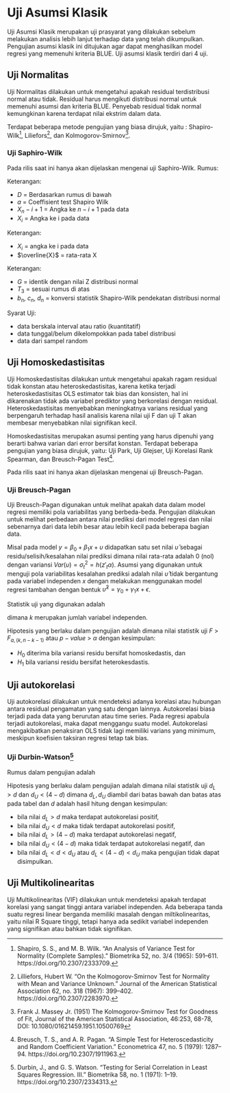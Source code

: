 # Uji Asumsi Klasik

Uji Asumsi Klasik merupakan uji prasyarat yang dilakukan sebelum melakukan analisis lebih lanjut terhadap data yang telah dikumpulkan. Pengujian asumsi klasik ini ditujukan agar dapat menghasilkan model regresi yang memenuhi kriteria BLUE. Uji asumsi klasik terdiri dari 4 uji.

## Uji Normalitas

Uji Normalitas dilakukan untuk mengetahui apakah residual terdistribusi normal atau tidak. Residual harus mengikuti distribusi normal untuk memenuhi asumsi dan kriteria BLUE. Penyebab residual tidak normal kemungkinan karena terdapat nilai ekstrim dalam data.

Terdapat beberapa metode pengujian yang biasa dirujuk, yaitu : Shapiro-Wilk[^shapiro1965], Liliefors[^lilliefors1967], dan Kolmogorov-Smirnov[^kolmogoroff1941].

### Uji Saphiro-Wilk {#ShapiroWilk}

Pada rilis saat ini hanya akan dijelaskan mengenai uji Saphiro-Wilk. Rumus:  

\begin{equation}\label{shapirowilk}
T_3 = \frac{1}{D} [ \sum_{i=1}^k a_i (X_n+i+1 - X_i) ]^2
\end{equation}

Keterangan:

- $D$ = Berdasarkan rumus di bawah
- $a$ = Coeffisient test Shapiro Wilk
- $X_n-i+1$ = Angka ke $n-i+1$ pada data
- $X_i$ = Angka ke i pada data

\begin{equation}\label{shapirowilk_d}
D=\sum_{i=1}^n{(X_i-\overline{X})^2}
\end{equation}

Keterangan:

- $X_i$ = angka ke i pada data
- $\overline{X}$ = rata-rata X

\begin{equation}\label{shapirowilk_d}
G=b_n+c_n+ln({T_3-d_n}/{1-T_3})
\end{equation}

Keterangan:

- $G$ = identik dengan nilai Z distribusi normal
- $T_3$ = sesuai rumus di atas
- $b_n$, $c_n$, $d_n$ = konversi statistik Shapiro-Wilk pendekatan distribusi normal

Syarat Uji:

- data berskala interval atau ratio (kuantitatif)
- data tunggal/belum dikelompokkan pada tabel distribusi
- data dari sampel random

## Uji Homoskedastisitas

Uji Homoskedastisitas dilakukan untuk mengetahui apakah ragam residual tidak konstan atau heteroskedastisitas, karena ketika terjadi heteroskedastisitas OLS estimator tak bias dan konsisten, hal ini dikarenakan tidak ada variabel prediktor yang berkorelasi dengan residual. Heteroskedastisitas menyebabkan meningkatnya varians residual yang berpengaruh terhadap hasil analisis karena nilai uji F dan uji T akan membesar menyebabkan nilai signifikan kecil.

Homoskedastisitas merupakan asumsi penting yang harus dipenuhi yang berarti bahwa varian dari error bersifat konstan. Terdapat beberapa pengujian yang biasa dirujuk, yaitu: Uji Park, Uji Glejser, Uji Korelasi Rank Spearman, dan Breusch-Pagan Test[^breusch1979].

Pada rilis saat ini hanya akan dijelaskan mengenai uji Breusch-Pagan.

### Uji Breusch-Pagan {#BreuschPagan}

Uji Breusch-Pagan digunakan untuk melihat apakah data dalam model regresi memiliki pola variabilitas yang berbeda-beda. Pengujian dilakukan untuk melihat perbedaan antara nilai prediksi dari model regresi dan nilai sebenarnya dari data lebih besar atau lebih kecil pada beberapa bagian data.

Misal pada model $y = \beta_0 + \beta_1 x + \upsilon$ didapatkan satu set nilai $\hat{\upsilon}$ sebagai residu/selisih/kesalahan nilai prediksi dimana nilai rata-rata adalah 0 (nol) dengan variansi $Var(\upsilon) = \sigma_t^2 = h(z'_t \alpha)$. Asumsi yang digunakan untuk menguji pola variabilitas kesalahan prediksi adalah nilai $\hat{\upsilon}$ tidak bergantung pada variabel independen $x$ dengan melakukan menggunakan model regresi tambahan dengan bentuk $\hat{\upsilon}^2 = \gamma_0 + \gamma_1 x + \epsilon$.

Statistik uji yang digunakan adalah

\begin{equation}\label{breuschpagan}
F = \frac{R^2_{{\upsilon^2}/k}}{1 - R^2_{{\upsilon^2}/{n-k-1}}} \sim F_{a,(k, n-k-1)}
\end{equation}

dimana $k$ merupakan jumlah variabel independen.

Hipotesis yang berlaku dalam pengujian adalah dimana nilai statistik uji $F$ > $F_{a,(k, n-k-1)}$ atau $p-value$ > $\alpha$ dengan kesimpulan:

- $H_0$ diterima bila variansi residu bersifat homoskedastis, dan
- $H_1$ bila variansi residu bersifat heterokesdastis.


## Uji autokorelasi

Uji autokorelasi dilakukan untuk mendeteksi adanya korelasi atau hubungan antara residual pengamatan yang satu dengan lainnya. Autokorelasi biasa terjadi pada data yang berurutan atau time series. Pada regresi apabula terjadi autokorelasi, maka dapat menggangu suatu model. Autokorelasi mengakibatkan penaksiran OLS tidak lagi memiliki varians yang minimum, meskipun koefisien taksiran regresi tetap tak bias.

### Uji Durbin-Watson[^durbinwatson1971]

Rumus dalam pengujian adalah

\begin{equation}\label{durbinwatson}
d = \frac{\sum^n_{t=2} (e_t - e_{t-1})^2}{\sum^n_{t=1} e^2_t}
\end{equation}

Hipotesis yang berlaku dalam pengujian adalah dimana nilai statistik uji $d_L > d$ dan $d_U < (4 - d)$ dimana $d_L, d_U$ diambil dari batas bawah dan batas atas pada tabel dan $d$ adalah hasil hitung dengan kesimpulan:

- bila nilai $d_L > d$ maka terdapat autokorelasi positif,
- bila nilai $d_U < d$ maka tidak terdapat autokorelasi positif,
- bila nilai $d_L > (4 - d)$ maka terdapat autokorelasi negatif,
- bila nilai $d_U < (4 - d)$ maka tidak terdapat autokorelasi negatif, dan
- bila nilai $d_L < d < d_U$ atau $d_L < (4 - d) < d_U$ maka pengujian tidak dapat disimpulkan.

## Uji Multikolinearitas

Uji Multikolinearitas (VIF) dilakukan untuk mendeteksi apakah terdapat korelasi yang sangat tinggi antara variabel independen. Ada beberapa tanda suatu regresi linear berganda memiliki masalah dengan miltikolinearitas, yaitu nilai R Square tinggi, tetapi hanya ada sedikit variabel independen yang signifikan atau bahkan tidak signifikan.




[^shapiro1965]: Shapiro, S. S., and M. B. Wilk. “An Analysis of Variance Test for Normality (Complete Samples).” Biometrika 52, no. 3/4 (1965): 591–611. https://doi.org/10.2307/2333709.
[^lilliefors1967]: Lilliefors, Hubert W. “On the Kolmogorov-Smirnov Test for Normality with Mean and Variance Unknown.” Journal of the American Statistical Association 62, no. 318 (1967): 399–402. https://doi.org/10.2307/2283970.
[^kolmogoroff1941]: Frank J. Massey Jr. (1951) The Kolmogorov-Smirnov Test for Goodness of Fit, Journal of the American Statistical Association, 46:253, 68-78, DOI: 10.1080/01621459.1951.10500769
[^breusch1979]: Breusch, T. S., and A. R. Pagan. “A Simple Test for Heteroscedasticity and Random Coefficient Variation.” Econometrica 47, no. 5 (1979): 1287–94. https://doi.org/10.2307/1911963.
[^durbinwatson1971]: Durbin, J., and G. S. Watson. “Testing for Serial Correlation in Least Squares Regression. III.” Biometrika 58, no. 1 (1971): 1–19. https://doi.org/10.2307/2334313.
